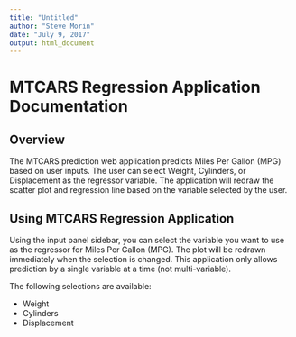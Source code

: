 ---
title: "Untitled"
author: "Steve Morin"
date: "July 9, 2017"
output: html_document
---

# MTCARS Regression Application Documentation


## Overview

The MTCARS prediction web application predicts Miles Per Gallon (MPG) based on user inputs. The user can select Weight, Cylinders, or Displacement as the regressor variable. The application will redraw the scatter plot and regression line based on the variable selected by the user.

## Using MTCARS Regression Application

Using the input panel sidebar, you can select the variable you want to use as the regressor for Miles Per Gallon (MPG). The plot will be redrawn immediately when the selection is changed. This application only allows prediction by a single variable at a time (not multi-variable).

The following selections are available:

- Weight
- Cylinders
- Displacement







